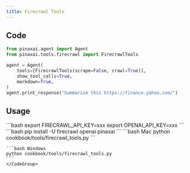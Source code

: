 ```yaml
---
title: Firecrawl Tools
---
```


## Code

```python cookbook/tools/firecrawl_tools.py
from pinaxai.agent import Agent
from pinaxai.tools.firecrawl import FirecrawlTools

agent = Agent(
    tools=[FirecrawlTools(scrape=False, crawl=True)],
    show_tool_calls=True,
    markdown=True,
)
agent.print_response("Summarize this https://finance.yahoo.com/")
```

## Usage

<Steps>
  <Snippet file="create-venv-step.mdx" />

  <Step title="Set your API key">
    ```bash
    export FIRECRAWL_API_KEY=xxx
    export OPENAI_API_KEY=xxx
    ```
  </Step>

  <Step title="Install libraries">
    ```bash
    pip install -U firecrawl openai pinaxai
    ```
  </Step>

  <Step title="Run Agent">
    <CodeGroup>
    ```bash Mac
    python cookbook/tools/firecrawl_tools.py
    ```

    ```bash Windows
    python cookbook/tools/firecrawl_tools.py
    ```
    </CodeGroup>
  </Step>
</Steps>